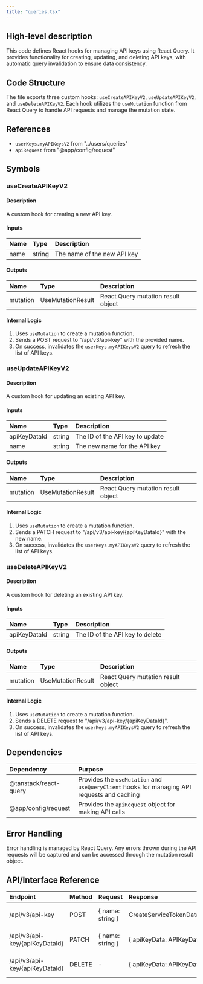 ```yaml
---
title: "queries.tsx"
---
```


## High-level description
This code defines React hooks for managing API keys using React Query. It provides functionality for creating, updating, and deleting API keys, with automatic query invalidation to ensure data consistency.

## Code Structure
The file exports three custom hooks: `useCreateAPIKeyV2`, `useUpdateAPIKeyV2`, and `useDeleteAPIKeyV2`. Each hook utilizes the `useMutation` function from React Query to handle API requests and manage the mutation state.

## References
- `userKeys.myAPIKeysV2` from "../users/queries"
- `apiRequest` from "@app/config/request"

## Symbols

### useCreateAPIKeyV2
#### Description
A custom hook for creating a new API key.

#### Inputs
| Name | Type | Description |
|:-----|:-----|:------------|
| name | string | The name of the new API key |

#### Outputs
| Name | Type | Description |
|:-----|:-----|:------------|
| mutation | UseMutationResult | React Query mutation result object |

#### Internal Logic
1. Uses `useMutation` to create a mutation function.
2. Sends a POST request to "/api/v3/api-key" with the provided name.
3. On success, invalidates the `userKeys.myAPIKeysV2` query to refresh the list of API keys.

### useUpdateAPIKeyV2
#### Description
A custom hook for updating an existing API key.

#### Inputs
| Name | Type | Description |
|:-----|:-----|:------------|
| apiKeyDataId | string | The ID of the API key to update |
| name | string | The new name for the API key |

#### Outputs
| Name | Type | Description |
|:-----|:-----|:------------|
| mutation | UseMutationResult | React Query mutation result object |

#### Internal Logic
1. Uses `useMutation` to create a mutation function.
2. Sends a PATCH request to "/api/v3/api-key/{apiKeyDataId}" with the new name.
3. On success, invalidates the `userKeys.myAPIKeysV2` query to refresh the list of API keys.

### useDeleteAPIKeyV2
#### Description
A custom hook for deleting an existing API key.

#### Inputs
| Name | Type | Description |
|:-----|:-----|:------------|
| apiKeyDataId | string | The ID of the API key to delete |

#### Outputs
| Name | Type | Description |
|:-----|:-----|:------------|
| mutation | UseMutationResult | React Query mutation result object |

#### Internal Logic
1. Uses `useMutation` to create a mutation function.
2. Sends a DELETE request to "/api/v3/api-key/{apiKeyDataId}".
3. On success, invalidates the `userKeys.myAPIKeysV2` query to refresh the list of API keys.

## Dependencies
| Dependency | Purpose |
|:-----------|:--------|
| @tanstack/react-query | Provides the `useMutation` and `useQueryClient` hooks for managing API requests and caching |
| @app/config/request | Provides the `apiRequest` object for making API calls |

## Error Handling
Error handling is managed by React Query. Any errors thrown during the API requests will be captured and can be accessed through the mutation result object.

## API/Interface Reference
| Endpoint | Method | Request | Response | Description |
|:---------|:-------|:--------|:---------|:------------|
| /api/v3/api-key | POST | { name: string } | CreateServiceTokenDataV3Res | Create a new API key |
| /api/v3/api-key/{apiKeyDataId} | PATCH | { name: string } | { apiKeyData: APIKeyDataV2 } | Update an existing API key |
| /api/v3/api-key/{apiKeyDataId} | DELETE | - | { apiKeyData: APIKeyDataV2 } | Delete an existing API key |